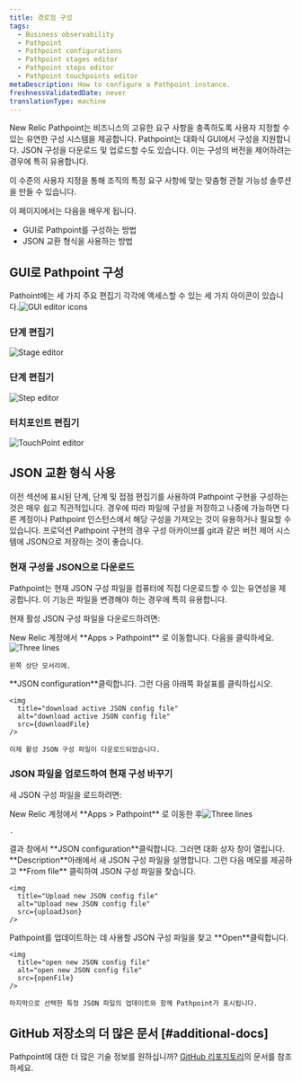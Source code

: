 ```yaml
---
title: 경로점 구성
tags:
  - Business observability
  - Pathpoint
  - Pathpoint configurations
  - Pathpoint stages editor
  - Pathpoint steps editor
  - Pathpoint touchpoints editor
metaDescription: How to configure a Pathpoint instance.
freshnessValidatedDate: never
translationType: machine
---
```











New Relic Pathpoint는 비즈니스의 고유한 요구 사항을 충족하도록 사용자 지정할 수 있는 유연한 구성 시스템을 제공합니다. Pathpoint는 대화식 GUI에서 구성을 지원합니다. JSON 구성을 다운로드 및 업로드할 수도 있습니다. 이는 구성의 버전을 제어하려는 경우에 특히 유용합니다.

이 수준의 사용자 지정을 통해 조직의 특정 요구 사항에 맞는 맞춤형 관찰 가능성 솔루션을 만들 수 있습니다.

이 페이지에서는 다음을 배우게 됩니다.

* GUI로 Pathpoint를 구성하는 방법
* JSON 교환 형식을 사용하는 방법

## GUI로 Pathpoint 구성

Pathoint에는 세 가지 주요 편집기 각각에 액세스할 수 있는 세 가지 아이콘이 있습니다.<img title="GUI editor icons" alt="GUI editor icons" src={guiEditorIcons}/>

### 단계 편집기

<img
  title="Stage editor"
  alt="Stage editor"
  src={stageEditor}
/>

### 단계 편집기

<img
  title="Step editor"
  alt="Step editor"
  src={stepEditor}
/>

### 터치포인트 편집기

<img
  title="TouchPoint editor"
  alt="TouchPoint editor"
  src={touchpointEditor}
/>

## JSON 교환 형식 사용

이전 섹션에 표시된 단계, 단계 및 접점 편집기를 사용하여 Pathpoint 구현을 구성하는 것은 매우 쉽고 직관적입니다. 경우에 따라 파일에 구성을 저장하고 나중에 가능하면 다른 계정이나 Pathpoint 인스턴스에서 해당 구성을 가져오는 것이 유용하거나 필요할 수 있습니다. 프로덕션 Pathpoint 구현의 경우 구성 아카이브를 git과 같은 버전 제어 시스템에 JSON으로 저장하는 것이 좋습니다.

### 현재 구성을 JSON으로 다운로드

Pathpoint는 현재 JSON 구성 파일을 컴퓨터에 직접 다운로드할 수 있는 유연성을 제공합니다. 이 기능은 파일을 변경해야 하는 경우에 특히 유용합니다.

현재 활성 JSON 구성 파일을 다운로드하려면:

<Steps>
  <Step>
    New Relic 계정에서 **Apps > Pathpoint** 로 이동합니다. 다음을 클릭하세요.<img src={threeLines} class="inline" style={{height: "30px", width: "30px"}} alt="Three lines" title="Three lines"/>

    왼쪽 상단 모서리에.
  </Step>

  <Step>
    **JSON configuration**클릭합니다.
  </Step>

  <Step>
    그런 다음 아래쪽 화살표를 클릭하십시오.

    <img
      title="download active JSON config file"
      alt="download active JSON config file"
      src={downloadFile}
    />

    이제 활성 JSON 구성 파일이 다운로드되었습니다.
  </Step>
</Steps>

### JSON 파일을 업로드하여 현재 구성 바꾸기

새 JSON 구성 파일을 로드하려면:

<Steps>
  <Step>
    New Relic 계정에서 **Apps > Pathpoint** 로 이동한 후<img src={threeLines} class="inline" style={{height: "30px", width: "30px"}} alt="Three lines" title="Three lines"/>

    .
  </Step>

  <Step>
    결과 창에서 **JSON configuration**클릭합니다.
  </Step>

  <Step>
    그러면 대화 상자 창이 열립니다. **Description**아래에서 새 JSON 구성 파일을 설명합니다. 그런 다음 메모를 제공하고 **From file** 클릭하여 JSON 구성 파일을 찾습니다.

    <img
      title="Upload new JSON config file"
      alt="Upload new JSON config file"
      src={uploadJson}
    />
  </Step>

  <Step>
    Pathpoint를 업데이트하는 데 사용할 JSON 구성 파일을 찾고 **Open**클릭합니다.

    <img
      title="open new JSON config file"
      alt="open new JSON config file"
      src={openFile}
    />

    마지막으로 선택한 특정 JSON 파일의 업데이트와 함께 Pathpoint가 표시됩니다.
  </Step>
</Steps>

## GitHub 저장소의 더 많은 문서 [#additional-docs]

Pathpoint에 대한 더 많은 기술 정보를 원하십니까? [GitHub 리포지토리](https://github.com/newrelic/nr1-pathpoint/tree/main/docs)의 문서를 참조하세요.